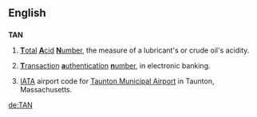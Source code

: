 {{see|Appendix:Variations of "tan"}}

==English==
==={{initialism}}===
'''TAN'''
# {{engineering}} [[total|'''T'''otal]] [[acid|'''A'''cid]] [[number|'''N'''umber]], the measure of a lubricant's or crude oil's acidity.
# {{banking}} [[transaction|'''T'''ransaction]] [[authentication|'''a'''uthentication]] [[number|'''n'''umber]], in electronic banking.
# [[IATA]] airport code for [[w:Taunton Municipal Airport|Taunton Municipal Airport]] in Taunton, Massachusetts.

[[de:TAN]]